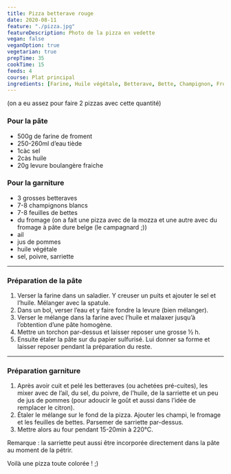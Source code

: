 ```yaml
---
title: Pizza betterave rouge
date: 2020-08-11
feature: "./pizza.jpg"
featureDescription: Photo de la pizza en vedette
vegan: false
veganOption: true
vegetarian: true
prepTime: 35
cookTime: 15
feeds: 4
course: Plat principal
ingredients: [Farine, Huile végétale, Betterave, Bette, Champignon, Fromage, Ail, Pomme, Sarriette]
---
```


<Ingredients>

(on a eu assez pour faire 2 pizzas avec cette quantité)

### Pour la pâte

- 500g de <Link to="/ingredients/farine">farine</Link> de froment
- 250-260ml d’eau tiède
- 1càc sel
- 2càs <Link to="/ingredients/huile-vegetale">huile</Link>
- 20g <Link to="/ingredients/levure">levure</Link> boulangère fraiche

### Pour la garniture

- 3 grosses <Link to="/ingredients/betterave">betteraves</Link>
- 7-8 <Link to="/ingredients/champignon">champignons blancs</Link>
- 7-8 feuilles de <Link to="/ingredients/bette">bettes</Link>
- du <Link to="/ingredients/fromage">fromage</Link> (on a fait une pizza avec de la mozza et une autre avec du fromage à pâte dure belge (le campagnard ;))
- <Link to="/ingredients/ail">ail</Link>
- jus de <Link to="/ingredients/pomme">pommes</Link>
- <Link to="/ingredients/huile-vegetale">huile végétale</Link>
- sel, poivre, sarriette

</Ingredients>

---

### Préparation de la pâte

1. Verser la farine dans un saladier. Y creuser un puits et ajouter le sel et l’huile. Mélanger avec la spatule.
2. Dans un bol, verser l’eau et y faire fondre la levure (bien mélanger).
3. Verser le mélange dans la farine avec l’huile et malaxer jusqu’à l’obtention d’une pâte homogène.
4. Mettre un torchon par-dessus et laisser reposer une grosse ½ h.
5. Ensuite étaler la pâte sur du papier sulfurisé. Lui donner sa forme et laisser reposer pendant la préparation du reste.

---

### Préparation garniture

1. Après avoir cuit et pelé les betteraves (ou achetées pré-cuites), les mixer
avec de l’ail, du sel, du poivre, de l’huile, de la sarriette et un peu
de jus de pommes (pour adoucir le goût et aussi dans l’idée de remplacer le citron).
2. Étaler le mélange sur le fond de la pizza. Ajouter les champi, le fromage et
les feuilles de bettes. Parsemer de sarriette par-dessus.
3. Mettre alors au four pendant 15-20min à 220°C.

Remarque : la sarriette peut aussi être incorporée directement dans la pâte au moment de la pétrir.

Voilà une pizza toute colorée ! ;)

